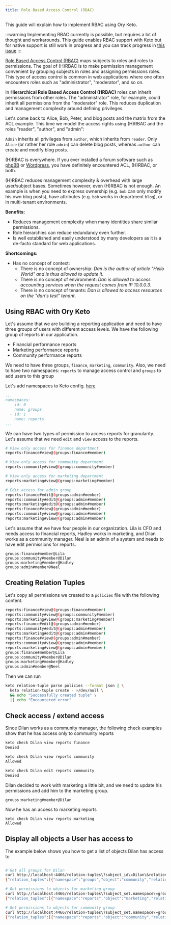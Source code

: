 ```yaml
---
title: Role Based Access Control (RBAC)
---
```


This guide will explain how to implement RBAC using Ory Keto.

:::warning
Implementing RBAC currently is possible, but requires a lot of thought and workarounds.
This guide enables RBAC support with Keto but for native support is still work in progress and you can track progress in [this issue](https://github.com/ory/keto/issues/598)
:::

[Role Based Access Control (RBAC)](https://en.wikipedia.org/wiki/Role-based_access_control)
maps subjects to roles and roles to permissions. The goal of (H)RBAC is to make
permission management convenient by grouping subjects in roles and assigning
permissions roles. This type of access control is common in web applications
where one often encounters roles such as "administrator", "moderator", and so
on.

In **Hierarchical Role Based Access Control (HRBAC)** roles can inherit
permissions from other roles. The "administrator" role, for example, could
inherit all permissions from the "moderator" role. This reduces duplication and
management complexity around defining privileges.

Let's come back to Alice, Bob, Peter, and blog posts and the matrix from the ACL
example. This time we model the access rights using (H)RBAC and the roles
"reader", "author", and "admin":

`Admin` inherits all privileges from `author`, which inherits from `reader`.
Only `Alice` (or rather her role `admin`) can delete blog posts, whereas
`author` can create and modify blog posts.

(H)RBAC is everywhere. If you ever installed a forum software such as
[phpBB](https://www.phpbb.com/support/docs/en/3.1/ug/adminguide/permissions_roles/)
or [Wordpress](https://codex.wordpress.org/Roles_and_Capabilities), you have
definitely encountered ACL, (H)RBAC, or both.

(H)RBAC reduces management complexity & overhead with large user/subject bases.
Sometimes however, even (H)RBAC is not enough. An example is when you need to
express ownership (e.g. `bob` can only modify his own blog posts), have
attributes (e.g. `bob` works in department `blog`), or in multi-tenant
environments.

**Benefits:**

- Reduces management complexity when many identities share similar permissions.
- Role hierarchies can reduce redundancy even further.
- Is well established and easily understood by many developers as it is a
  de-facto standard for web applications.

**Shortcomings:**

- Has no concept of context:
  - There is no concept of ownership: _Dan is the author of article "Hello
    World" and is thus allowed to update it_.
  - There is no concept of environment: _Dan is allowed to access accounting
    services when the request comes from IP 10.0.0.3_.
  - There is no concept of tenants: _Dan is allowed to access resources on the
    "dan's test" tenant_.

## Using RBAC with Ory Keto

Let's assume that we are building a reporting application and need to have three groups of users with different access levels. We have the following group of reports in our application.

- Financial performance reports
- Marketing performance reports
- Community performance reports

We need to have three groups, `finance`, `marketing`, `community`. Also, we need to have two namespaces: `reports` to manage access control and `groups` to add users to this group

Let's add namespaces to Keto config. [here](https://www.ory.sh/docs/keto/reference/configuration)

```yaml
...
namespaces:
  - id: 0
    name: groups
  - id: 1
    name: reports
...
```

We can have two types of permission to access reports for granularity. Let's assume that we need `edit` and `view` access to the reports.

```sh
# View only access for finance department
reports:finance#view@(groups:finance#member)

# View only access for community department
reports:community#view@(groups:community#member)

# View only access for marketing department
reports:marketing#view@(groups:marketing#member)

# Edit access for admin group
reports:finance#edit@(groups:admin#member)
reports:community#edit@(groups:admin#member)
reports:marketing#edit@(groups:admin#member)
reports:finance#view@(groups:admin#member)
reports:community#view@(groups:admin#member)
reports:marketing#view@(groups:admin#member)
```

Let's assume that we have four people in our organization. Lila is CFO and needs access to financial reports, Hadley works in marketing, and Dilan works as a community manager. Neel is an admin of a system and needs to have edit permissions for reports.

```
groups:finance#member@Lila
groups:community#member@Dilan
groups:marketing#member@Hadley
groups:admin#member@Neel
```

## Creating Relation Tuples

Let's copy all permissions we created to a `policies` file with the following content.

```sh
reports:finance#view@(groups:finance#member)
reports:community#view@(groups:community#member)
reports:marketing#view@(groups:marketing#member)
reports:finance#edit@(groups:admin#member)
reports:community#edit@(groups:admin#member)
reports:marketing#edit@(groups:admin#member)
reports:finance#view@(groups:admin#member)
reports:community#view@(groups:admin#member)
reports:marketing#view@(groups:admin#member)
groups:finance#member@Lila
groups:community#member@Dilan
groups:marketing#member@Hadley
groups:admin#member@Neel
```


Then we can run

```bash
keto relation-tuple parse policies --format json | \
  keto relation-tuple create - >/dev/null \
  && echo "Successfully created tuple" \
  || echo "Encountered error"
```


## Check access / extend access
Since Dilan works as a community manager, the following check examples show that he has access only to community reports

```bash
keto check Dilan view reports finance
Denied

keto check Dilan view reports community
Allowed

keto check Dilan edit reports community
Denied
```
Dilan decided to work with marketing a little bit, and we need to update his permissions and add him to the marketing group.

```
groups:marketing#member@Dilan
```
Now he has an access to marketing reports
```
keto check Dilan view reports marketing
Allowed
```

## Display all objects a User has access to

The example below shows you how to get a list of objects Dilan has access to

```bash

# Get all groups for Dilan
curl http://localhost:4466/relation-tuples\?subject_id\=Dilan\&relation\=member
{"relation_tuples":[{"namespace":"groups","object":"community","relation":"member","subject_id":"Dilan"},{"namespace":"groups","object":"marketing","relation":"member","subject_id":"Dilan"}],"next_page_token":""}

# Get permissions to objects for marketing group
curl http://localhost:4466/relation-tuples\?subject_set.namespace\=groups\&subject_set.relation\=member\&subject_set.object\=marketing
{"relation_tuples":[{"namespace":"reports","object":"marketing","relation":"view","subject_set":{"namespace":"groups","object":"marketing","relation":"member"}}],"next_page_token":""}

# Get permissions to objects for community group
curl http://localhost:4466/relation-tuples\?subject_set.namespace\=groups\&subject_set.relation\=member\&subject_set.object\=marketing
{"relation_tuples":[{"namespace":"reports","object":"community","relation":"view","subject_set":{"namespace":"groups","object":"community","relation":"member"}}],"next_page_token":""}
```

